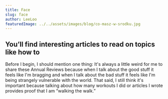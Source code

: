 ```yaml
---
title: Face
slug: face
author: LeeLoo
featuredImage: ../../assets/images/blog/co-masz-w-srodku.jpg
---
```

## You’ll find interesting articles to read on topics like how to 
Before I begin, I should mention one thing: It's always a little
weird for me to share these Annual Reviews because when I talk 
about the good stuff it feels like I'm bragging and when I talk
about the bad stuff it feels like I'm being strangely vulnerable
with the world. That said, I still think it's important because
talking about how many workouts I did or articles I wrote provides 
proof that I am “walking the walk.”